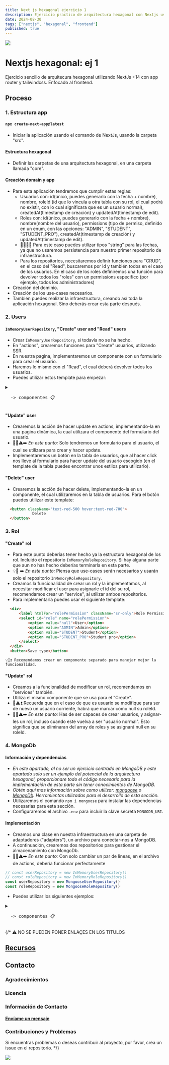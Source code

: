 ```yaml
---
title: Next js hexagonal ejercicio 1
description: Ejercicio practico de arquitectura hexagonal con Nextjs usando app router
date: 2024-08-30
tags: ["nextjs", "hexagonal", "frontend"]
published: true
---
```


<img src="https://user-images.githubusercontent.com/73097560/115834477-dbab4500-a447-11eb-908a-139a6edaec5c.gif" />

# Nextjs hexagonal: ej 1

Ejercicio sencillo de arquitecura hexagonal utilizando NextJs +14 con app router y tailwindcss. Enfocado al frontend.

## Proceso

### 1. Estructura app
#### `npx create-next-app@latest`
- Iniciar la aplicación usando el comando de NextJs, usando la carpeta "src".
#### Estructura hexagonal
- Definir las carpetas de una arquitectura hexagonal, en una carpeta llamada "core".
#### Creación domain y app
- Para esta aplicación tendremos que cumplir estas reglas:
  - Usuarios con: id(único, puedes generarlo con la fecha + nombre), nombre, roleId (id que lo vincula a otra tabla con su rol, el cual podrá no existir, con lo cual significara que es un usuario normal), createdAt(timestamp de creación) y updatedAt(timestamp de edit).
  - Roles con: id(único, puedes generarlo con la fecha + nombre), nombre(nombre del usuario), permissions (tipo de permiso, definido en un enum, con las opciones: "ADMIN", "STUDENT", "STUDENT_PRO"), createdAt(timestamp de creación) y updatedAt(timestamp de edit).
  - 🙋‍♂️💡⏫ Para este caso puedes utilizar tipos "string" para las fechas, ya que no usaremos persistencia para nuestro primer repositorio de infraestructura.
  - Para los repositorios, necesitaremos definir funciones para "CRUD", en el caso del "Read", buscaremos por id y también todos en el caso de los usuarios. En el caso de los roles definiremos una función para devolver todos los "roles" con un permissions especifico (por ejemplo, todos los administradores)
- Creación del dominio.
- Creación de los use-cases necesarios.
- También puedes realizar la infraestructura, creando así toda la aplicación hexagonal. Sino deberás crear esta parte después.
### 2. Users
#### `InMemoryUserRepository`, "Create" user and "Read" users
- Crear `InMemoryUserRepository`, si todavía no se ha hecho.
- En "actions", crearemos funciones para "Create" usuarios, utilizando SSR.
- En nuestra pagina, implementaremos un componente con un formulario para crear el usuario.
- Haremos lo mismo con el "Read", el cual deberá devolver todos los usuarios. 
- Puedes utilizar estos template para empezar:
<details>
<summary><pre>  -> componentes 📋</pre></summary>

```html 
  <!-- Componente Create -->
  <div>
      <h2 className="text-2xl font-bold mb-4">Create User</h2>
      <form className="flex h-20 items-center space-x-4">
        <div className="flex space-x-10 h-20 items-center">
          <label htmlFor="name" className="block font-medium text-gray-700">
            Name
          </label>
          <input
            type="text"
            id="name"
            name="name"
            className="mt-1 block w-full p-4 rounded-md border-gray-300 shadow-sm focus:border-primary focus:ring-primary sm:text-sm"
          />
        </div>
        <button
          className="inline-flex items-center px-4 py-4 border border-transparent hover:border-gray-800  text-sm font-medium rounded-md shadow-sm shadow-gray-300 hover:shadow-lg text-gray-500 bg-primary hover:bg-primary-dark focus:outline-none focus:ring-2 focus:ring-offset-2 focus:ring-primary"
        >
          Create User
        </button>
      </form>
    </div>
```

```html
  <!-- Pagina -->
  <main  className="container h-dvh mx-auto py-8 px-4 sm:px-6 lg:px-8">
    <div className="grid grid-cols-1 md:grid-cols-2 gap-8">
    <UserForm/>
    <!-- <UsersTable/> Componente para el "Read" -->
    </div>
  </main>
```

```html
  <!-- Componente Read -->
  <div className="p-6 bg-white shadow-md rounded-lg">
      <h2 className="text-3xl font-semibold mb-6 text-gray-800">Users</h2>
      <div className="overflow-x-auto">
        <table className="min-w-full bg-white border border-gray-300 rounded-lg">
          <thead className="bg-gray-100">
            <tr >
              <th
                scope="col"
                className="px-2 xl:px-6 py-3 text-left text-xs font-semibold text-gray-700 uppercase tracking-wider"
              >
                Name
              </th>
              <th
                scope="col"
                className="px-2 xl:px-6 py-3 text-left text-xs font-semibold text-gray-700 uppercase tracking-wider"
              >
                Edit
              </th>
              <!--Otras acciones-->
            </tr>
          </thead>
          <tbody className="bg-white divide-y divide-gray-200">
            <!--Por cada usuario-->
              <tr className="hover:bg-gray-50">
                <td className="px-2 xl:px-6 py-4 whitespace-nowrap text-sm text-gray-900">
                  [nombre]
                </td>
                <td className="px-2 xl:px-6 py-4 whitespace-nowrap">
                  <a
                    className="text-blue-600 hover:text-blue-800 font-medium"
                  >
                    Edit
                  </Link>
                </td>
                <!--Futuras acciones-->
              </tr>
            <!---->
          </tbody>
        </table>
      </div>
    </div>
```
</details>

#### "Update" user
- Crearemos la acción de hacer update en actions, implementando-la en una pagina dinámica, la cual utilizara el componente del formulario del usuario.
- 🧑‍🎓⚠️➡️ _En este punto:_ Solo tendremos un formulario para el usuario, el cual se utilizara para crear y hacer update.
- Implementaremos un botón en la tabla de usuarios, que al hacer click nos lleve al formulario para hacer update del usuario escogido (en el template de la tabla puedes encontrar unos estilos para utilizarlo).
#### "Delete" user
- Crearemos la acción de hacer delete, implementando-la en un componente, el cual utilizaremos en la tabla de usuarios. Para el botón puedes utilizar este template:
```html
  <button className="text-red-500 hover:text-red-700">
            Delete
  </button>
```
### 3. Rol
#### "Create" rol
- Para este punto deberías tener hecho ya la estructura hexagonal de los rol. Incluido el repositorio `InMemoryRoleRepository`. Si hay alguna parte que aun no has hecho deberías terminarla en esta parte.
- 💡🧠 ➡️ _En este punto:_ Piensa que use-cases serán necesarios y usarán solo el repositorio `InMemoryRoleRepository`.
- Creamos la funcionalidad de crear un rol y la implementamos, al necesitar modificar el user para asignarle el id del su rol, recomendamos crear un "service", al utilizar ambos repositorios.
- Para implementarla puedes usar el siguiente template:
```html
  <div>
      <label htmlFor="rolePermission" className="sr-only">Role Permission</label>
      <select id="role" name="rolePermission">
          <option value="null">User</option>
          <option value="ADMIN">Admin</option>
          <option value="STUDENT">Student</option>
          <option value="STUDENT_PRO">Student pro</option>
      </select>
  </div>
  <button>Save type</button>
```

    💡🧠⏫ Recomendamos crear un componente separado para manejar mejor la funcionalidad.
#### "Update" rol
- Creamos a la funcionalidad de modificar un rol, recomendamos en "services" también.
- Utiliza el mismo componente que se usa para el "Create".
- 🧠⚠️⏫ Recuerda que en el caso de que es usuario se modifique para ser de nuevo un usuario corriente, habrá que marcar como null su roleId.
- 🧑‍🎓⚠️➡️ _En este punto:_ Has de ser capaces de crear usuarios, y asignar-les un rol, incluso cuando este vuelva a ser "usuario normal". Esto significa que se eliminaran del array de roles y se asignará null en su roleId.

### 4. MongoDb
#### Información y dependencias
- _En este apartado, al no ser un ejercicio centrado en MongoDB y este apartado solo ser un ejemplo del potencial de la arquitectura hexagonal, proporcionare todo el código necesario para la implementación de esta parte sin tener conocimientos de MongoDB._
- _Obtén aquí mas información sobre como utilizar: [mongoose](https://mongoosejs.com/) o [MongoDb](https://www.mongodb.com/docs/). Herramientas utilizadas para el desarrollo de esta sección._
- Utilizaremos el comando `npm i mongoose` para instalar las dependencias necesarias para esta sección.
- Configuraremos el archivo `.env` para incluir la clave secreta `MONGODB_URI`.
#### Implementación
- Creamos una clase en nuestra infraestructura en una carpeta de adaptadores ("adapters"), un archivo para conectar-nos a MongoDB.
- A continuación, crearemos dos repositorios para gestionar el almacenamiento con MongoDb.
- 🧑‍🎓⚠️➡️ _En este punto:_ Con solo cambiar un par de lineas, en el archivo de actions, debería funcionar perfectamente 
```ts
// const userRepository = new InMemoryUserRepository()
// const roleRepository = new InMemoryRoleRepository()
const userRepository = new MongooseUserRepository()
const roleRepository = new MongooseRoleRepository()
```
- Puedes utilizar los siguientes ejemplos:
<details>
<summary><pre>  -> componentes 📋</pre></summary>


```ts
//src/core/infrastructure/adapters/mongo-db-connection.ts
import mongoose, { Connection } from 'mongoose';

type DBConnection = {
    isConnected: boolean;
  }

export const connectToDB = async ():Promise<Connection> => {
  const connection: DBConnection = {isConnected: false};
  try {
    if (connection.isConnected) return mongoose.connection;
    const db = await mongoose.connect(process.env.MONGODB_URI || "");
    connection.isConnected = db.connections[0].readyState === 1;
    console.log("Connected!");
    return db.connection;
    
  } catch (error: any) {
    throw new Error(error);
  }
};
export abstract class MongoDbConnection {
    private connection: Connection | null = null;
    protected async connect(): Promise<void> {
        if (!this.connection) {
            try {
                this.connection = await connectToDB();
            } catch (error) {
                console.error("Failed to connect to the database:", error);
                throw new Error("Unable to establish database connection");
            }
        }
    }
    public async getConnection(): Promise<Connection> {
        if (!this.connection) {
            await this.connect();
        }
        if (!this.connection) {
            throw new Error("Database connection not established.");
        }
        return this.connection;
    }
}
```

```ts
//src/core/infrastructure/repositories/mongoose-user-repository.ts
import { User } from '@/core/domain/entities/User';
import { UserRepository } from '@/core/domain/repositories/user-repository';
import { UserDocument, UserModel } from '@/models/user-role-schema';
import { MongoDbConnection } from '../adapters/mongo-db-connection';


export class MongooseUserRepository extends MongoDbConnection implements UserRepository {

    async create(user: User): Promise<User> {
        await this.connect();
        const newUser = new UserModel(user)
        const savedUser = await newUser.save()
        console.log("savedUser: ",savedUser)
        return this.documentToUser(savedUser)

    }
    async findById(id: string): Promise<User | null> {
        await this.connect()
        const user = await UserModel.findById(id)
        return user ? this.documentToUser(user) : null
    }
    async update(id: string, name: string, roleId?: string): Promise<User> {
        await this.connect(); // Asegúrate de que la conexión esté establecida
    
        // Busca el usuario por su ID
        const user = await UserModel.findById(id);
        if (!user) throw new Error("Error al encontrar el usuario");
    
        // Actualiza los campos necesarios
        user.name = name;
        user.roleId = roleId !== undefined ? roleId : user.roleId; // Mantiene el valor actual si roleId no se proporciona
        user.updatedAt = Date.now(); // Actualiza la fecha de modificación como timestamp
    
        // Guarda los cambios en la base de datos
        const updatedUser = await user.save();
        console.log("updated user: ",updatedUser)
        return this.documentToUser(updatedUser); // Convierte el documento actualizado a la entidad User
    }
    async delete(id:string):Promise<void> {
        await this.connect()
        const result = await UserModel.deleteOne({_id:id})
        if (result.deletedCount === 0) throw new Error(`User with id ${id} not found`);
    }
    async findAll(): Promise<User[] | null> {
        await this.connect()
        const users = await UserModel.find()
        return users.length > 0 ? users.map(this.documentToUser):null
    }
    async deleteRoleId(id: string): Promise<void> {
        await this.connect()
        const result = await UserModel.updateOne({ _id: id }, { $set: { roleId: null } });
        if (result.matchedCount === 0) throw new Error(`User with id ${id} not found`);
    }
    private documentToUser(doc: UserDocument): User {
        return {
          id: doc._id.toString(),
          name: doc.name,
          roleId: doc.roleId ? doc.roleId.toHexString() : null,
          createdAt: doc.createdAt.toISOString(),
          updatedAt: doc.updatedAt.toISOString()
        };
      }

}
```

```ts
//src/core/infrastructure/repositories/mongoose-role-repository.ts
import { RoleRepository } from "@/core/domain/repositories/role-repository";
import { MongoDbConnection } from "../adapters/mongo-db-connection";
import { Role, RoleType } from "@/core/domain/entities/Role";
import { RoleDocument, RoleModel } from "@/models/user-role-schema";

export class MongooseRoleRepository extends MongoDbConnection implements RoleRepository{
    async create(role: Role): Promise<Role> {
        await this.connect()
        const newRole = new RoleModel(role)
        const savedRole = await newRole.save()
        console.log("saved role: ", savedRole)
        return this.documentToRole(savedRole)
    }
    async findById(id: string): Promise<Role | null> {
        this.connect()
        const role = await RoleModel.findById(id)
        return role ? this.documentToRole(role):null
        
    }
    async update(id: string, permissions: RoleType): Promise<Role> {
        await this.connect()
        const role = await RoleModel.findById(id)
        role.permissions = permissions
        const updatedRole = await role.save()
        return this.documentToRole(updatedRole)
    }
    async delete(id: string): Promise<void> {
        await this.connect()
        await RoleModel.findByIdAndDelete(id)
    }
    private documentToRole(doc: RoleDocument): Role {
        return {
            id: doc._id.toString(),
            name: doc.name,
            permissions: doc.permissions as RoleType,
            createdAt: doc.createdAt.toISOString(),
            updatedAt: doc.updatedAt.toISOString()
        }
    }
}
```
</details>

{/* 
⚠️ NO SE PUEDEN PONER ENLAÇES EN LOS TITULOS
## [Recursos](https://github.com/SKRTEEEEEE/markdowns)

## Contacto

### Agradecimientos

### Licencia

### Información de Contacto

#### [Envíame un mensaje](mailto:adanreh.m@gmail.com)

### Contribuciones y Problemas

Si encuentras problemas o deseas contribuir al proyecto, por favor, crea un issue en el repositorio. */}

<img src="https://user-images.githubusercontent.com/73097560/115834477-dbab4500-a447-11eb-908a-139a6edaec5c.gif"/>